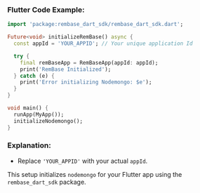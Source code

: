 ### Flutter Code Example:

```dart
import 'package:rembase_dart_sdk/rembase_dart_sdk.dart';

Future<void> initializeRemBase() async {
  const appId = 'YOUR_APPID'; // Your unique application Id

  try {
    final remBaseApp = RemBaseApp(appId: appId);
    print('RemBase Initialized');
  } catch (e) {
    print('Error initializing Nodemongo: $e');
  }
}

void main() {
  runApp(MyApp());
  initializeNodemongo();
}
```

### Explanation:
- Replace `'YOUR_APPID'` with your actual `appId`.

This setup initializes `nodemongo` for your Flutter app using the `rembase_dart_sdk` package.
